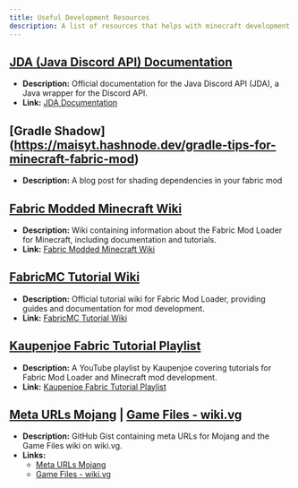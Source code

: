 ```yaml
---
title: Useful Development Resources
description: A list of resources that helps with minecraft development.
---
```


## [JDA (Java Discord API) Documentation](https://jda.wiki/introduction/jda/)
- **Description:** Official documentation for the Java Discord API (JDA), a Java wrapper for the Discord API.
- **Link:** [JDA Documentation](https://jda.wiki/introduction/jda/)

## [Gradle Shadow] (https://maisyt.hashnode.dev/gradle-tips-for-minecraft-fabric-mod)
- **Description:** A blog post for shading dependencies in your fabric mod

## [Fabric Modded Minecraft Wiki](https://fabric.moddedmc.wiki/)
- **Description:** Wiki containing information about the Fabric Mod Loader for Minecraft, including documentation and tutorials.
- **Link:** [Fabric Modded Minecraft Wiki](https://fabric.moddedmc.wiki/)

## [FabricMC Tutorial Wiki](https://fabricmc.net/wiki/tutorial:start)
- **Description:** Official tutorial wiki for Fabric Mod Loader, providing guides and documentation for mod development.
- **Link:** [FabricMC Tutorial Wiki](https://fabricmc.net/wiki/tutorial:start)

## [Kaupenjoe Fabric Tutorial Playlist](https://youtube.com/playlist?list=PLKGarocXCE1EO43Dlf5JGh7Yk-kRAXUEJ&si=QYZov1SQKD7iMhHW)
- **Description:** A YouTube playlist by Kaupenjoe covering tutorials for Fabric Mod Loader and Minecraft mod development.
- **Link:** [Kaupenjoe Fabric Tutorial Playlist](https://youtube.com/playlist?list=PLKGarocXCE1EO43Dlf5JGh7Yk-kRAXUEJ&si=QYZov1SQKD7iMhHW)

## [Meta URLs Mojang](https://gist.github.com/skyrising/95a8e6a7287634e097ecafa2f21c240f) | [Game Files - wiki.vg](https://wiki.vg/Game_files)
- **Description:** GitHub Gist containing meta URLs for Mojang and the Game Files wiki on wiki.vg.
- **Links:**
  - [Meta URLs Mojang](https://gist.github.com/skyrising/95a8e6a7287634e097ecafa2f21c240f)
  - [Game Files - wiki.vg](https://wiki.vg/Game_files)
